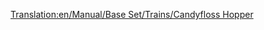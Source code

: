 [[Translation:en/Manual/Base Set/Trains/Candyfloss Hopper]]
{{ru/Железнодорожное ТС|Picture=[[File:en/Candyflosshopper.png|Хоппер для сахарной ваты]]
|Имя=Хоппер для сахарной ваты
|НормЦена=£1,042 ($2,084)
|НормМасса=20 / 50 т
|НормЁмкость=30 тонн сахарной ваты
|МоноЦена=£1,042 ($2,084)
|МоноМасса=20 / 55 т
|МоноЁмкость=35 тонн сахарной ваты
|МагЦена=£1,042 ($2,084)
|МагМасса=20 / 57 т
|МагЁмкость=37 тонн сахарной ваты
|Опис=Хоппер предназначен для перевозки [[ru/Manual/Base Set/Cargos/Сахарная вата|сахарной ваты]] в [[ru/Manual/Климат#Игрушечный|игрушечном]] климате.
}}